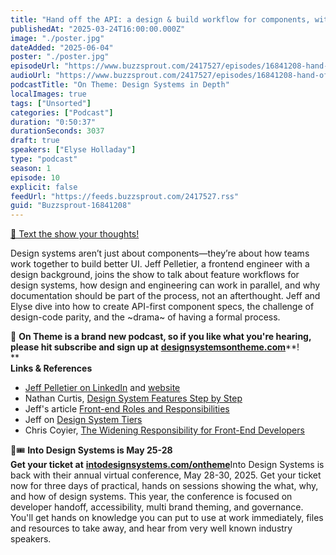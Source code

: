 ```yaml
---
title: "Hand off the API: a design & build workflow for components, with Jeff Pelletier — #10"
publishedAt: "2025-03-24T16:00:00.000Z"
image: "./poster.jpg"
dateAdded: "2025-06-04"
poster: "./poster.jpg"
episodeUrl: "https://www.buzzsprout.com/2417527/episodes/16841208-hand-off-the-api-a-design-build-workflow-for-components-with-jeff-pelletier-10.mp3"
audioUrl: "https://www.buzzsprout.com/2417527/episodes/16841208-hand-off-the-api-a-design-build-workflow-for-components-with-jeff-pelletier-10.mp3"
podcastTitle: "On Theme: Design Systems in Depth"
localImages: true
tags: ["Unsorted"]
categories: ["Podcast"]
duration: "0:50:37"
durationSeconds: 3037
draft: true
speakers: ["Elyse Holladay"]
type: "podcast"
season: 1
episode: 10
explicit: false
feedUrl: "https://feeds.buzzsprout.com/2417527.rss"
guid: "Buzzsprout-16841208"
---
```

[📲 Text the show your thoughts!](https://www.buzzsprout.com/twilio/text_messages/2417527/open_sms)

Design systems aren’t just about components—they’re about how teams work together to build better UI. Jeff Pelletier, a frontend engineer with a design background, joins the show to talk about feature workflows for design systems, how design and engineering can work in parallel, and why documentation should be part of the process, not an afterthought. Jeff and Elyse dive into how to create API-first component specs, the challenge of design-code parity, and the ~drama~ of having a formal process.

💖 **On Theme is a brand new podcast, so if you like what you're hearing, please hit subscribe and sign up at** [**designsystemsontheme.com**](http://designsystemsontheme.com/)**!  
**  
**Links & References**

-   [Jeff Pelletier on LinkedIn](https://www.linkedin.com/in/withinsight/) and [website](https://jeffpelletier.me/)
-   Nathan Curtis, [Design System Features Step by Step](https://medium.com/eightshapes-llc/system-features-step-by-step-e69c90982630)
-   Jeff's article [Front-end Roles and Responsibilities](https://hackernoon.com/front-end-roles-and-responsibilities-6ee8654f1649)
-   Jeff on [Design System Tiers](https://medium.com/@withinsight1/design-system-tiers-b9f0d2c0cca4)
-   Chris Coyier, [The Widening Responsibility for Front-End Developers](https://css-tricks.com/the-widening-responsibility-for-front-end-developers/)

🎨🎟️ **Into Design Systems is May 25-28  
Get your ticket at** [**intodesignsystems.com/ontheme**](http://intodesignsystems.com/ontheme)Into Design Systems is back with their annual virtual conference, May 28-30, 2025. Get your ticket now for three days of practical, hands on sessions showing the what, why, and how of design systems. This year, the conference is focused on developer handoff, accessibility, multi brand theming, and governance. You'll get hands on knowledge you can put to use at work immediately, files and resources to take away, and hear from very well known industry speakers.
